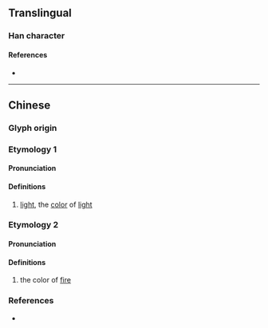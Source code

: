 {{character info/new}}
==Translingual==

===Han character===
{{Han char|rn=86|rad=火|as=06|sn=10|four=94827|canj=FKB|ids=⿰火有}}

====References====
* {{Han ref|kx=0671.050|dkj=19023|hdz=32199.050|uh=70E0|ud=28896|bh=D274|bd=53876}}

----

==Chinese==

===Glyph origin===
{{Han etym}}

===Etymology 1===
{{zh-forms}}

====Pronunciation====
{{zh-pron
|m=huí
|c=wui4
|mc=y
|oc=y
|cat=n
}}

====Definitions====
{{zh-hanzi}}

# [[light]], the [[color]] of [[light]]

===Etymology 2===
{{zh-forms}}

====Pronunciation====
{{zh-pron
|m=huǐ,ǎi
|cat=n
}}

====Definitions====
{{zh-hanzi}}

# the color of [[fire]]

===References===
* {{R:twedu|C06695}}